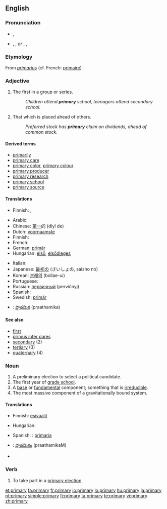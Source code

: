 {{wikipedia}}
==English==

===Pronunciation===
* {{a|UK}} {{IPA|/ˈpraɪməri/}}, {{SAMPA|/"praIm@ri/}}
* {{a|US}} {{enPR|prīʹmĕr-ē}}, {{IPA|/ˈpraɪmɛri/}}, {{SAMPA|/"praImEri/}} ''or'' {{enPR|prīʹmə-rē}}, {{IPA|/ˈpraɪməri/}}, {{SAMPA|/"praIm@ri/}}

===Etymology===
From {{etyl|la}} ''[[primarius]]'' (cf. French: [[primaire]])

===Adjective===
{{en-adj}}

# The first in a group or series.
#: ''Children attend '''primary''' school, teenagers attend secondary school.''
# That which is placed ahead of others.
#: ''Preferred stock has '''primary''' claim on dividends, ahead of common stock.''

====Derived terms====
* [[primarily]]
* [[primary care]]
* [[primary color]], [[primary colour]]
* [[primary producer]]
* [[primary research]]
* [[primary school]]
* [[primary source]]

====Translations====
{{trans-top|The first in a group or series}}
* Finnish: {{t+|fi|ensimmäinen}}, {{t+|fi|perus-}}
{{trans-mid}}
{{trans-bottom}}

{{trans-top|That which is placed ahead of others}}
* Arabic: {{Arab|[[اولي]]}} {{IPAchar|(’áwwali)}}
* Chinese: [[第一]]的 (dìyī de)
* Dutch: [[voornaamste]]
* Finnish: {{t+|fi|ensisijainen}}
* French: {{t+|fr|principal}}
* German: [[primär]]
* Hungarian: [[első]], [[elsődleges]]
{{trans-mid}}
* Italian: {{t+|it|primario}}
* Japanese: [[最初]]の (さいしょの, saisho no)
* Korean: [[본래의]] (bollae-ui)
* Portuguese: {{t+|pt|primário}}
* Russian: [[первичный]] (pervíčnyj)
* Spanish: {{t-|es|primario}}
* Swedish: [[primär]]
{{trans-bottom}}

{{checktrans-top}}
* {{ttbc|Telugu}}: [[ప్రాథమిక]] (praathamika)
{{checktrans-bottom}}

====See also====
* [[first]]
* [[primus inter pares]]
* [[secondary]] (2)
* [[tertiary]] (3)
* [[quaternary]] (4)

===Noun===
{{en-noun|primar|ies}}

# A preliminary election to select a political candidate.
# The first year of [[grade school]].
# A [[base]] or [[fundamental]] component; something that is [[irreducible]].
# The most massive component of a gravitationally bound system.

====Translations====
{{trans-top|a preliminary election to select a political candidate}}
* Finnish: [[esivaalit]]
{{trans-mid}}
* Hungarian: {{t|hu|előválasztás}}
{{trans-bottom}}

{{trans-top|the first year of grade school}}
* Spanish: : [[primaria]]
{{trans-mid}}
{{trans-bottom}}

{{trans-top|a base or fundamental component; something that is irreducible}}
{{trans-mid}}
{{trans-bottom}}

{{checktrans-top}}
* {{ttbc|Telugu}}: [[ప్రాథమికం]] (praathamikaM)
{{checktrans-bottom}}

* {{pedialite}}

===Verb===
{{en-verb|[[primaries]]|[[primarying]]|[[primaried]]}}

# {{US}} To take part in a [[primary election]]

[[et:primary]]
[[fa:primary]]
[[fr:primary]]
[[io:primary]]
[[lo:primary]]
[[hu:primary]]
[[ja:primary]]
[[pt:primary]]
[[simple:primary]]
[[fi:primary]]
[[ta:primary]]
[[te:primary]]
[[vi:primary]]
[[zh:primary]]